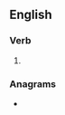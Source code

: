 ==English==

===Verb===
{{head|en|verb form}}

# {{en-past of|presage}}

===Anagrams===
* {{anagrams|en|asperged}}